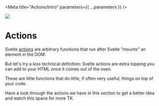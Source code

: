 
<Meta title="Actions/Intro" parameters={{ ...parameters }} />

![](https://graphics.thomsonreuters.com/style-assets/images/logos/reuters-graphics-logo/svg/graphics-logo-color-dark.svg)

# Actions

Svelte [actions](https://svelte.dev/tutorial/actions) are arbitrary functions that run after Svelte "mounts" an element in the DOM.

But let's try a _less_ technical definition: Svelte actions are extra topping you can add to your HTML once it comes out of the oven.

These are little functions that do little, if often very useful, things on top of your code.

Have a look through the actions we have in this section to get a better idea and watch this space for more TK.
